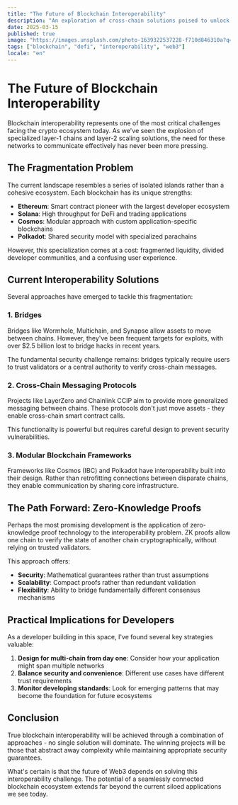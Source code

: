 ```yaml
---
title: "The Future of Blockchain Interoperability"
description: "An exploration of cross-chain solutions poised to unlock the next era of blockchain innovation and adoption"
date: 2025-03-15
published: true
image: "https://images.unsplash.com/photo-1639322537228-f710d846310a?q=80&w=1000"
tags: ["blockchain", "defi", "interoperability", "web3"]
locale: "en"
---
```


# The Future of Blockchain Interoperability

Blockchain interoperability represents one of the most critical challenges facing the crypto ecosystem today. As we've seen the explosion of specialized layer-1 chains and layer-2 scaling solutions, the need for these networks to communicate effectively has never been more pressing.

## The Fragmentation Problem

The current landscape resembles a series of isolated islands rather than a cohesive ecosystem. Each blockchain has its unique strengths:

- **Ethereum**: Smart contract pioneer with the largest developer ecosystem
- **Solana**: High throughput for DeFi and trading applications
- **Cosmos**: Modular approach with custom application-specific blockchains
- **Polkadot**: Shared security model with specialized parachains

However, this specialization comes at a cost: fragmented liquidity, divided developer communities, and a confusing user experience.

## Current Interoperability Solutions

Several approaches have emerged to tackle this fragmentation:

### 1. Bridges

Bridges like Wormhole, Multichain, and Synapse allow assets to move between chains. However, they've been frequent targets for exploits, with over $2.5 billion lost to bridge hacks in recent years.

The fundamental security challenge remains: bridges typically require users to trust validators or a central authority to verify cross-chain messages.

### 2. Cross-Chain Messaging Protocols

Projects like LayerZero and Chainlink CCIP aim to provide more generalized messaging between chains. These protocols don't just move assets - they enable cross-chain smart contract calls.

This functionality is powerful but requires careful design to prevent security vulnerabilities.

### 3. Modular Blockchain Frameworks

Frameworks like Cosmos (IBC) and Polkadot have interoperability built into their design. Rather than retrofitting connections between disparate chains, they enable communication by sharing core infrastructure.

## The Path Forward: Zero-Knowledge Proofs

Perhaps the most promising development is the application of zero-knowledge proof technology to the interoperability problem. ZK proofs allow one chain to verify the state of another chain cryptographically, without relying on trusted validators.

This approach offers:

- **Security**: Mathematical guarantees rather than trust assumptions
- **Scalability**: Compact proofs rather than redundant validation
- **Flexibility**: Ability to bridge fundamentally different consensus mechanisms

## Practical Implications for Developers

As a developer building in this space, I've found several key strategies valuable:

1. **Design for multi-chain from day one**: Consider how your application might span multiple networks
2. **Balance security and convenience**: Different use cases have different trust requirements
3. **Monitor developing standards**: Look for emerging patterns that may become the foundation for future ecosystems

## Conclusion

True blockchain interoperability will be achieved through a combination of approaches - no single solution will dominate. The winning projects will be those that abstract away complexity while maintaining appropriate security guarantees.

What's certain is that the future of Web3 depends on solving this interoperability challenge. The potential of a seamlessly connected blockchain ecosystem extends far beyond the current siloed applications we see today.